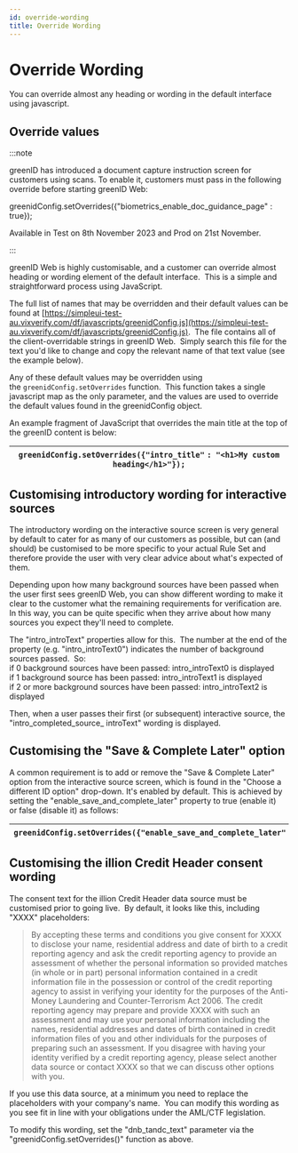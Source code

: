 ```yaml
---
id: override-wording
title: Override Wording
---
```


# Override Wording

You can override almost any heading or wording in the default interface using javascript.

## Override values

:::note

greenID has introduced a document capture instruction screen for customers using scans. To enable it, customers must pass in the following override before starting greenID Web:

greenidConfig.setOverrides(\{"biometrics\_enable\_doc\_guidance\_page" : true});

Available in Test on 8th November 2023 and Prod on 21st November.

:::

greenID Web is highly customisable, and a customer can override almost heading or wording element of the default interface.  This is a simple and straightforward process using JavaScript.

The full list of names that may be overridden and their default values can be found at [https://simpleui-test-au.vixverify.com/df/javascripts/greenidConfig.js](https://simpleui-test-au.vixverify.com/df/javascripts/greenidConfig.js).  The file contains all of the client-overridable strings in greenID Web.  Simply search this file for the text you'd like to change and copy the relevant name of that text value (see the example below).

Any of these default values may be overridden using the `greenidConfig.setOverrides` function.  This function takes a single javascript map as the only parameter, and the values are used to override the default values found in the greenidConfig object.

An example fragment of JavaScript that overrides the main title at the top of the greenID content is below:

| `greenidConfig.setOverrides({"intro_title"` `: "<h1>My custom heading</h1>"});` |
| ------------------------------------------------------------------------------- |

## Customising introductory wording for interactive sources

The introductory wording on the interactive source screen is very general by default to cater for as many of our customers as possible, but can (and should) be customised to be more specific to your actual Rule Set and therefore provide the user with very clear advice about what's expected of them.

Depending upon how many background sources have been passed when the user first sees greenID Web, you can show different wording to make it clear to the customer what the remaining requirements for verification are. In this way, you can be quite specific when they arrive about how many sources you expect they'll need to complete.

The "intro\_introText" properties allow for this.  The number at the end of the property (e.g. "intro\_introText0") indicates the number of background sources passed.  So:\
if 0 background sources have been passed: intro\_introText0 is displayed\
if 1 background source has been passed: intro\_introText1 is displayed\
if 2 or more background sources have been passed: intro\_introText2 is displayed

Then, when a user passes their first (or subsequent) interactive source, the "intro\_completed\_source\_ introText" wording is displayed.

## Customising the "Save & Complete Later" option

A common requirement is to add or remove the "Save & Complete Later" option from the interactive source screen, which is found in the "Choose a different ID option" drop-down. It's enabled by default. This is achieved by setting the "enable\_save\_and\_complete\_later" property to true (enable it) or false (disable it) as follows:

| `greenidConfig.setOverrides({"enable_save_and_complete_later"` `: false});` |
| --------------------------------------------------------------------------- |

## Customising the illion Credit Header consent wording

The consent text for the illion Credit Header data source must be customised prior to going live.  By default, it looks like this, including "XXXX" placeholders:

> By accepting these terms and conditions you give consent for XXXX to disclose your name, residential address and date of birth to a credit reporting agency and ask the credit reporting agency to provide an assessment of whether the personal information so provided matches (in whole or in part) personal information contained in a credit information file in the possession or control of the credit reporting agency to assist in verifying your identity for the purposes of the Anti-Money Laundering and Counter-Terrorism Act 2006. The credit reporting agency may prepare and provide XXXX with such an assessment and may use your personal information including the names, residential addresses and dates of birth contained in credit information files of you and other individuals for the purposes of preparing such an assessment. If you disagree with having your identity verified by a credit reporting agency, please select another data source or contact XXXX so that we can discuss other options with you.

If you use this data source, at a minimum you need to replace the placeholders with your company's name.  You can modify this wording as you see fit in line with your obligations under the AML/CTF legislation. 

To modify this wording, set the "dnb\_tandc\_text" parameter via the "greenidConfig.setOverrides()" function as above.
